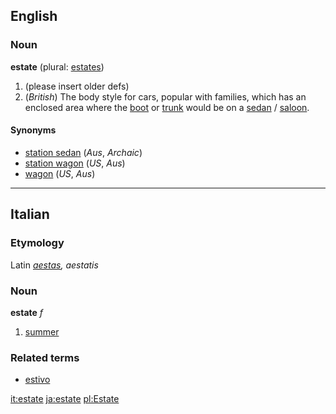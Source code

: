 {{rfc}}
==English==

===Noun===
'''estate''' (plural: [[estates]])

# (please insert older defs)
# (''British'') The body style for cars, popular with families, which has an enclosed area where the [[boot]] or [[trunk]] would be on a [[sedan]] / [[saloon]].

====Synonyms====
*[[station sedan]] (''Aus'', ''Archaic'')
*[[station wagon]] (''US'', ''Aus'')
*[[wagon]] (''US'', ''Aus'')

----

==Italian==
===Etymology===
Latin ''[[aestas]], aestatis''

===Noun===
'''estate''' ''f''

#[[summer]]

===Related terms===
*[[estivo]]

[[it:estate]]
[[ja:estate]]
[[pl:Estate]]